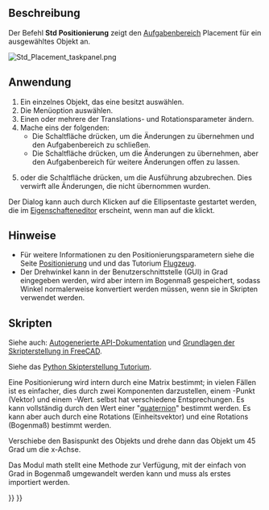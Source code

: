 <languages/>

{{Docnav/de
|[[Std_SendToPythonConsole/de|AnPythonKonsoleSenden]]
|[[Std_TransformManip/de|Bewegen]]
|[[Std_Edit_Menu/de|Std Menü Bearbeiten]]
|IconL=Std_SendToPythonConsole.svg
|IconR=Std_TransformManip.svg
|IconC=Freecad.svg
}}

{{GuiCommand/de
|Name=Std Placement
|Name/de = Std Positionierung
|MenuLocation=Bearbeiten → Placement...
|Workbenches=Alle
|SeeAlso=[[Std_Alignment/de|Std Ausrichtung]], [[Placement/de|Positionierung]]
}}

<span id="Description"></span>
==Beschreibung==

Der Befehl '''Std Positionierung''' zeigt den [[Task_panel/de| Aufgabenbereich]] Placement für ein ausgewähltes Objekt an.

[[Image:Std_Placement_taskpanel.png]]
{{Caption|Der Aufgabenbereich Placement}}

<span id="Usage"></span>
==Anwendung==

# Ein einzelnes Objekt, das eine {{PropertyData/de|Placement}} besitzt auswählen. 
# Die Menüoption {{MenuCommand|Bearbeiten → [[Image:Std_Placement.svg|16px]] Placement...}} auswählen.
# Einen oder mehrere der Translations- und Rotationsparameter ändern.
# Mache eins der folgenden:
#* Die Schaltfläche {{Button|OK}} drücken, um die Änderungen zu übernehmen und den Aufgabenbereich zu schließen.
#* Die Schaltfläche  {{Button|Anwenden}} drücken, um die Änderungen zu übernehmen, aber den Aufgabenbereich für weitere Änderungen offen zu lassen.
# {{KEY|esc}} oder die Schaltfläche {{Button|Abbruch}} drücken, um die Ausführung abzubrechen. Dies verwirft alle Änderungen, die nicht übernommen wurden.

Der Dialog kann auch durch Klicken auf die Ellipsentaste {{Button|...}} gestartet werden, die im [[Property_editor/de|Eigenschafteneditor]] erscheint, wenn man auf die {{PropertyData/de|Placement}} klickt.

<span id="Notes"></span>
==Hinweise==

* Für weitere Informationen zu den Positionierungsparametern siehe die Seite [[Placement/de|Positionierung]] und und das Tutorium [[Aeroplane/de|Flugzeug]].
* Der Drehwinkel kann in der Benutzerschnittstelle (GUI) in Grad eingegeben werden, wird aber intern im Bogenmaß gespeichert, sodass Winkel normalerweise konvertiert werden müssen, wenn sie in Skripten verwendet werden.

<span id="Scripting"></span>
==Skripten==

Siehe auch: [https://freecad.github.io/SourceDoc/ Autogenerierte API-Dokumentation] und [[FreeCAD_Scripting_Basics/de|Grundlagen der Skripterstellung in FreeCAD]].

Siehe das [[Python_scripting_tutorial/de#Vektoren und Platzierungen|Python Skipterstellung Tutorium]].

Eine Positionierung wird intern durch eine Matrix  bestimmt; in vielen Fällen ist es einfacher, dies durch zwei Komponenten darzustellen, einem {{incode|Base}}-Punkt (Vektor) und einem {{incode|Rotation}}-Wert. {{incode|Rotation}} selbst hat verschiedene Entsprechungen. Es kann vollständig durch den Wert einer "[https://en.wikipedia.org/wiki/Quaternion quaternion]" {{incode|(xi + yj + zk + w)}} bestimmt werden. Es kann aber auch durch eine Rotations {{incode|Axis}} (Einheitsvektor) und eine Rotations {{incode|Angle}} (Bogenmaß) bestimmt werden.

{{Code|code=
import FreeCAD as App

doc = App.newDocument()
obj = doc.addObject("Part::Cylinder", "Cylinder")

print(obj.Placement)
# Placement [Pos=(0,0,0), Yaw-Pitch-Roll=(0,0,0)]
print(obj.Placement.Base)
# Vector (0.0, 0.0, 0.0)
print(obj.Placement.Rotation)
# Rotation (0.0, 0.0, 0.0, 1.0)

print(obj.Placement.Rotation.Angle)
# 0.0
print(obj.Placement.Rotation.Axis)
# Vector (0.0, 0.0, 1.0)
print(obj.Placement.Rotation.Q)
# (0.0, 0.0, 0.0, 1.0)
}}

Verschiebe den Basispunkt des Objekts und drehe dann das Objekt um 45 Grad um die x-Achse.

Das Modul math stellt eine Methode {{incode|radians()}} zur Verfügung, mit der einfach von Grad in Bogenmaß umgewandelt werden kann und muss als erstes importiert werden.

{{Code|code=
import math

obj.Placement.Base = App.Vector(5, 3, 1)
obj.Placement.Rotation.Axis = App.Vector(1, 0, 0)
obj.Placement.Rotation.Angle = math.radians(45)

print(obj.Placement)
# Placement [Pos=(5,3,1), Yaw-Pitch-Roll=(0,0,45)]
print(obj.Placement.Rotation.Q)
# (0.3826834323650898, 0.0, 0.0, 0.9238795325112867)
print(obj.Placement.Matrix)
# Matrix ((1,0,0,5),(0,0.707107,-0.707107,3),(0,0.707107,0.707107,1),(0,0,0,1))
}}


{{Docnav/de
|[[Std_SendToPythonConsole/de|Std SendeAnPythonKonsole]]
|[[Std_TransformManip/de|Transform (Verschieben, Drehen)]]
|[[Std_Edit_Menu/de|Std Bearbeitungsmenü]]
|IconL=Std_SendToPythonConsole.svg
|IconR=Std_TransformManip.svg
|IconC=Freecad.svg
}}

{{Std_Base_navi{{#translation:}}}}
{{Userdocnavi{{#translation:}}}}